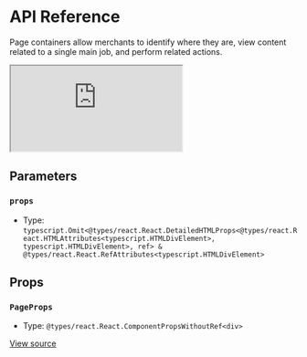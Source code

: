 # API Reference

Page containers allow merchants to identify where they are, view content related to a single main job, and perform related actions.

<iframe src="https://620e870c28c4ae003a705d42-zpyvukywqb.chromatic.com/?path=/story/components-page--play&full=1&shortcuts=false&singleStory=true" 
    style={{"width":"100%","height":600,"border":0,"borderRadius":4}}></iframe>

## Parameters

### `props`

- Type: `typescript.Omit<@types/react.React.DetailedHTMLProps<@types/react.React.HTMLAttributes<typescript.HTMLDivElement>, typescript.HTMLDivElement>, ref> & @types/react.React.RefAttributes<typescript.HTMLDivElement>`

## Props

### `PageProps`

- Type: `@types/react.React.ComponentPropsWithoutRef<div>`

[View source](https://github.com/vtex/shoreline/blob/7bdef2cde/packages/components/src/page/page.tsx#L17)
